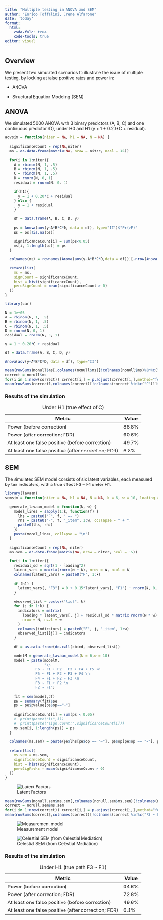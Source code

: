 ```yaml
---
title: "Multiple testing in ANOVA and SEM"
author: "Enrico Toffalini, Irene Alfarone"
date: 'today'
format:
  html:
    code-fold: true
    code-tools: true
editor: visual
---
```


## Overview

We present two simulated scenarios to illustrate the issue of multiple testing, by looking at false positive rates and power in:

-   ANOVA

-   Structural Equation Modeling (SEM)

## ANOVA

We simulated 5000 ANOVA with 3 binary predictors (A, B, C) and one continuous predictor (D), under H0 and H1 (y = 1 + 0.20\*C + residual).

```r
aovsim = function(niter = NA, h1 = NA, N = NA) {
  
  significanceCount = rep(NA,niter)
  ms = as.data.frame(matrix(NA, nrow = niter, ncol = 15))
  
  for(i in 1:niter){
    A = rbinom(N, 1, .5)
    B = rbinom(N, 1, .5)
    C = rbinom(N, 1, .5)
    D = rnorm(N, 0, 1)
    residual = rnorm(N, 0, 1)
    
    if(h1){
      y = 1 + 0.20*C + residual
    } else {
      y = 1 + residual
    }
    
    df = data.frame(A, B, C, D, y)
    
    ps = Anova(aov(y~A*B*C*D, data = df), type="II")$"Pr(>F)"
    ps = ps[!is.na(ps)]
    
    significanceCount[i] = sum(ps<0.05)
    ms[i, 1:length(ps)] = ps
  }

  colnames(ms) = rownames(Anova(aov(y~A*B*C*D,data = df)))[-nrow(Anova(aov(y~A*B*C*D,data = df)))]
  
  return(list(
    ms = ms,
    signCount = significanceCount,
    hist = hist(significanceCount),
    percSignCount = mean(significanceCount > 0)
  ))
}

```

```r
library(car)

N = 1e+05
A = rbinom(N, 1, .5)
B = rbinom(N, 1, .5)
C = rbinom(N, 1, .5)
D = rnorm(N, 0, 1)
residual = rnorm(N, 0, 1)

y = 1 + 0.20*C + residual

df = data.frame(A, B, C, D, y)

Anova(aov(y~A*B*C*D, data = df), type="II")
```

```r
mean(rowSums(nonull$ms[,colnames(nonull$ms)[!colnames(nonull$ms)%in%c("C")]]<0.05)>0)
correct = nonull$ms
for(i in 1:nrow(correct)) correct[i,] = p.adjust(correct[i,],method="fdr")
mean(rowSums(correct[,colnames(correct)[!colnames(correct)%in%c("C")]]<0.05)>0)
```

### Results of the simulation

| Metric                                             | Value |
|----------------------------------------------------|-------|
| Power (before correction)                                | 88.8% |
| Power (after correction; FDR)                      | 60.6% |
| At least one false positive (before correction)          | 49.7% |
| At least one false positive (after correction; FDR) | 6.8%  |

: Under H1 (true effect of C)

## SEM

The simulated SEM model consists of six latent variables, each measured by ten indicators, with a true effect F3 \~ F1 under H1.

```r
library(lavaan)
semsim = function(niter = NA, h1 = NA, N = NA, k = 6, w = 10, loading = 0.5) {
  
  generate_lavaan_model = function(k, w) {
    model_lines = sapply(1:k, function(f) {
      lhs = paste0("F", f, " =~ ")
      rhs = paste0("F", f, "_item", 1:w, collapse = " + ")
      paste0(lhs, rhs)
    })
    paste(model_lines, collapse = "\n")
  }
  
  significanceCount = rep(NA, niter)
  ms.sem = as.data.frame(matrix(NA, nrow = niter, ncol = 15))
  
  for(i in 1:niter){
    residual_sd = sqrt(1 - loading^2)
    latent_vars = matrix(rnorm(N * k), nrow = N, ncol = k)
    colnames(latent_vars) = paste0("F", 1:k)
    
    if (h1) {
      latent_vars[, "F3"] = 0 + 0.15*latent_vars[, "F1"] + rnorm(N, 0, 1)
    }
    
    observed_list = vector("list", k)
    for (j in 1:k) {
      indicators = matrix(
        loading * latent_vars[, j] + residual_sd * matrix(rnorm(N * w), nrow = N),
        nrow = N, ncol = w
      )
      colnames(indicators) = paste0("F", j, "_item", 1:w)
      observed_list[[j]] = indicators
    }
    
    df = as.data.frame(do.call(cbind, observed_list))
    
    modelM = generate_lavaan_model(k = 6,w = 10)
    model = paste(modelM,
                  "\n
              F6 ~ F1 + F2 + F3 + F4 + F5 \n
              F5 ~ F1 + F2 + F3 + F4 \n
              F4 ~ F1 + F2 + F3 \n
              F3 ~ F1 + F2 \n
              F2 ~ F1")
    
    fit = sem(model,df)
    pe = summary(fit)$pe
    ps = pe$pvalue[pe$op=="~"]
    
    significanceCount[i] = sum(ps < 0.05)
    #  print(paste("i:",i))
    #  print(paste("sign.count:",significanceCount[i]))
    ms.sem[i, 1:length(ps)] = ps
  } 
  
  colnames(ms.sem) = paste(pe$lhs[pe$op == "~"], pe$op[pe$op == "~"], pe$rhs[pe$op == "~"])
  
  return(list(
    ms.sem = ms.sem,
    significanceCount = significanceCount,
    hist = hist(significanceCount),
    percSigPaths = mean(significanceCount > 0)
  ))
}
```

![Latent Factors](sem.PNG)

```r
mean(rowSums(nonull.sem$ms.sem[,colnames(nonull.sem$ms.sem)[!colnames(nonull.sem$ms.sem)%in%c("F3 ~ F1")]]<0.05)>0)
correct = nonull.sem$ms.sem
for(i in 1:nrow(correct)) correct[i,] = p.adjust(correct[i,],method="fdr")
mean(rowSums(correct[,colnames(correct)[!colnames(correct)%in%c("F3 ~ F1")]]<0.05)>0)
```

![Measurement model](measmod.png)

![Celestial SEM (from Celestial Mediation)](celestialsem.jpg)

### Results of the simulation

| Metric                                              | Value |
|-----------------------------------------------------|-------|
| Power (before correction)                                 | 94.6% |
| Power (after correction; FDR)                       | 72.8% |
| At least one false positive (before correction)           | 49.6% |
| At least one false positive (after correction; FDR) | 6.1%  |

: Under H1 (true path F3 \~ F1)
